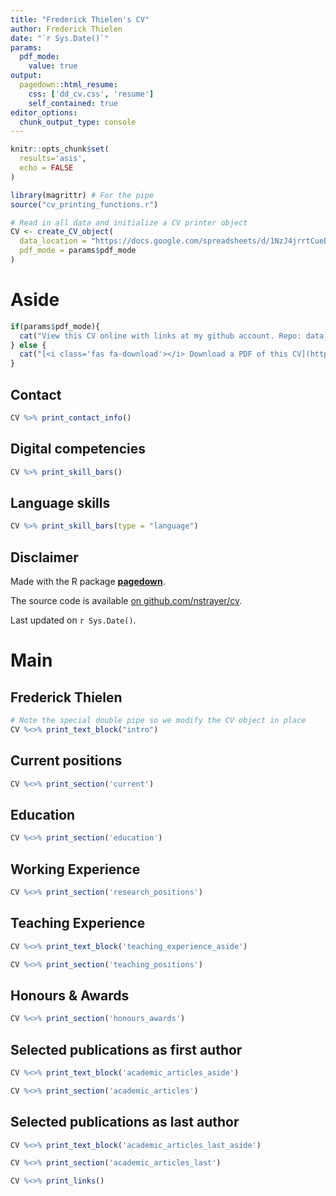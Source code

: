 ```yaml
---
title: "Frederick Thielen's CV"
author: Frederick Thielen
date: "`r Sys.Date()`"
params:
  pdf_mode:
    value: true
output:
  pagedown::html_resume:
    css: ['dd_cv.css', 'resume']
    self_contained: true
editor_options: 
  chunk_output_type: console
---
```


```r
knitr::opts_chunk$set(
  results='asis', 
  echo = FALSE
)

library(magrittr) # For the pipe
source("cv_printing_functions.r")

# Read in all data and initialize a CV printer object
CV <- create_CV_object(
  data_location = "https://docs.google.com/spreadsheets/d/1NzJ4jrrtCueDpe1YwKsyroiWSsas_R4top_YPiLKHeg/edit#gid=917338460",  
  pdf_mode = params$pdf_mode
)

```

Aside
================================================================================

```r
if(params$pdf_mode){
  cat("View this CV online with links at my github account. Repo: data_driven_cv")
} else {
  cat("[<i class='fas fa-download'></i> Download a PDF of this CV](https://github.com/fthielen/data_driven_cv/thielen_cv.pdf)")
}
```

Contact {#contact}
--------------------------------------------------------------------------------

```r
CV %>% print_contact_info()
```


Digital competencies {#skills}
--------------------------------------------------------------------------------

```r
CV %>% print_skill_bars()
```

Language skills {#lang}
--------------------------------------------------------------------------------
```r
CV %>% print_skill_bars(type = "language")
```


Disclaimer {#disclaimer}
--------------------------------------------------------------------------------

Made with the R package [**pagedown**](https://github.com/rstudio/pagedown). 

The source code is available [on github.com/nstrayer/cv](https://github.com/fthielen/data_driven_cv).

Last updated on `r Sys.Date()`.



Main
================================================================================

Frederick Thielen {#title}
--------------------------------------------------------------------------------

```r
# Note the special double pipe so we modify the CV object in place
CV %<>% print_text_block("intro") 
```


Current positions {data-icon=laptop-file data-concise=true}
--------------------------------------------------------------------------------

```r
CV %<>% print_section('current')
```



Education {data-icon=graduation-cap data-concise=true}
--------------------------------------------------------------------------------

```r
CV %<>% print_section('education')
```



Working Experience {data-icon=briefcase}
--------------------------------------------------------------------------------

```r
CV %<>% print_section('research_positions')
```



Teaching Experience {data-icon=chalkboard-teacher}
--------------------------------------------------------------------------------

::: aside
```r
CV %<>% print_text_block('teaching_experience_aside')
```
:::

```r
CV %<>% print_section('teaching_positions')
```


Honours & Awards {data-icon=award}
--------------------------------------------------------------------------------

```r
CV %<>% print_section('honours_awards')
```



Selected publications as first author {data-icon=book}
--------------------------------------------------------------------------------

::: aside
```r
CV %<>% print_text_block('academic_articles_aside')
```
:::

```r
CV %<>% print_section('academic_articles')
```


Selected publications as last author {data-icon=book}
--------------------------------------------------------------------------------

::: aside
```r
CV %<>% print_text_block('academic_articles_last_aside')
```
:::

```r
CV %<>% print_section('academic_articles_last')
```



```r
CV %<>% print_links()
```
